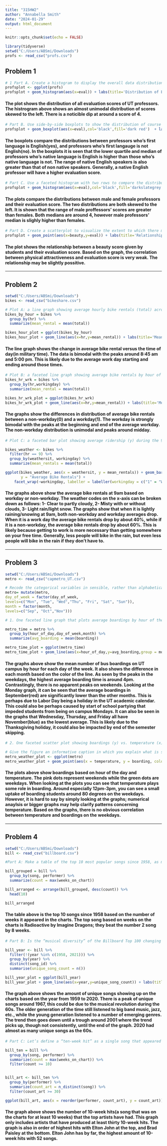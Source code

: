 ---
title: "315HW2"
author: "Annabella Smith"
date: "2024-01-29"
output: html_document
---

```{r setup, include=FALSE}
knitr::opts_chunk$set(echo = FALSE)
```

```{r, messages=FALSE}
library(tidyverse)
setwd("C:/Users/ABSmi/Downloads")
profs <- read_csv("profs.csv")
```
## Problem 1
```{r, messages = FALSE}
# 1 Part A. Create a histogram to display the overall data distribution of course evaluation scores.
profsplot <- ggplot(profs)
profsplot + geom_histogram(aes(x=eval)) + labs(title='Distribution of Evaluation scores',y= 'Count',x= 'Evaluation Score')
```

#### The plot shows the distribution of all evaluation scores of UT professors. The histrogram above shows an almost unimodal distribution of scores skewed to the left. There is a noticible dip at around a score of 4. 

```{r}
# Part B. Use side-by-side boxplots to show the distribution of course evaluation scores by whether or not the professor is a native English speaker.
profsplot + geom_boxplot(aes(x=eval),col='black',fill='dark red')  + labs(title='Evaluation Scores Based on if English is Their Native Language',x='Evaluation Score') + facet_wrap(~native,ncol=1)
```

#### The boxplots compare the distributions between professors who's first language is English(yes), and professors who's first langauge is not English(no). In the boxplots it is seen that the lower quartile and median of professors who's native language is English is higher than those who's native language is not. The range of native English speakers is also greater than that of non native speakers. Generally, a native English professor will have a higher evaluation score. 

```{r}
# Part C. Use a faceted histogram with two rows to compare the distribution of course evaluation scores for male and female instructors.
profsplot + geom_histogram(aes(x=eval),col='black',fill='darkslategrey')  + labs(title='Evaluation Score Based on Sex',x='Score',y='Count') + scale_fill_brewer(type='qual',palette=2) + facet_wrap(~gender,nrow=2)
```

#### The plots compare the distributions between male and female professors and their evaluation score. The two distributions are both skewed to the left. It is shown that the range of male proffessors' scores are greater than females. Both medians are around 4, however male professors' median is slighly higher than females. 

```{r}
# Part D. Create a scatterplot to visualize the extent to which there may be an association between the professor’s physical attractiveness (x) and their course evaluations (y).
profsplot + geom_point(aes(x=beauty,y=eval)) + labs(title='Relationship Between Beauty and Evaluation Score', x='Beauty', y='Evaluation Score')
```

#### The plot shows the relationship between a beauty score given by students and their evaluation score. Based on the graph, the correlation between physical attractiveness and evaluation score is very weak. The relationship may be slightly possitive. 

***
## Problem 2
```{r}
setwd("C:/Users/ABSmi/Downloads")
bikes <- read_csv("bikeshare.csv")
```
```{r}
# Plot A: a line graph showing average hourly bike rentals (total) across all hours of the day (hr).
bikes_by_hour = bikes %>% 
  group_by(hr) %>%
  summarize(mean_rental = mean(total))

bikes_hour_plot = ggplot(bikes_by_hour)
bikes_hour_plot + geom_line(aes(x=hr,y=mean_rental)) + labs(title='Mean Rental by Hour of the Day',x='Hour',y='Mean Bike Rental')
```

#### The line graph shows the change in average bike rental versus the time of day(in military time). The data is bimodal with the peaks around 8:45 am and 5:00 pm. This is likely due to the average work day starting and ending around those times. 

```{r}
# Plot B: a faceted line graph showing average bike rentals by hour of the day, faceted according to whether it is a working day (workingday).
bikes_hr_wrk = bikes %>% 
  group_by(hr,workingday) %>%
  summarize(mean_rental = mean(total))

bikes_hr_wrk_plot = ggplot(bikes_hr_wrk)
bikes_hr_wrk_plot + geom_line(aes(x=hr,y=mean_rental)) + labs(title='Mean Rental by Hour of the Day Based on Workday or Not',x='Hour',y='Mean Bike Rental') + facet_wrap(~workingday,nrow=2)
```

#### The graphs show the differences in distribution of average bike rentals between a non-workday(0) and a workday(1). The workday is strongly bimodal with the peaks at the beginning and end of the average workday. The non-workday distribution is unimodal and peaks around midday. 

```{r}
# Plot C: a faceted bar plot showing average ridership (y) during the 9 AM hour by weather situation code (weathersit, x), faceted according to whether it is a working day or not. (Remember that you can focus on a specific subset of rows of a data set using filter.)

bikes_weather <- bikes %>% 
  filter(hr == 9) %>% 
  group_by(weathersit, workingday) %>% 
  summarize(mean_rentals = mean(total))

ggplot(bikes_weather, aes(x = weathersit, y = mean_rentals)) + geom_bar(stat = "identity", color = "black",fill='darkslategrey') + labs(title = "(9am Average Bike Rentals on Weather Situations Based on Workday ",x = "Weather Situation Code",
       y = "Average Bike Rentals") +
    facet_wrap(~workingday, labeller = labeller(workingday = c("1" = "Workday", "0" = "Non-workday")))
```

#### The graphs above show the average bike rentals at 9am based on workday or non-workday. The weather codes on the x-axis can be broken down as follows: 1- Clear to partly cloudy, 2- Misty with or without clouds, 3- Light rain/light snow. The graphs show that when it is lightly raining/snowing at 9am, both non-workday and workday averages drop. When it is a work day the average bike rentals drop by about 40%, while if it is a non-workday, the average bike rentals drop by about 60%. This is likely because getting to work is more necessary than getting somewhere on your free time. Generally, less people will bike in the rain, but even less people will bike in the rain if they don't have to. 

***
## Problem 3
```{r}
setwd("C:/Users/ABSmi/Downloads")
metro <- read_csv("capmetro_UT.csv")

# Recode the categorical variables in sensible, rather than alphabetical, order
metro= mutate(metro,
day_of_week = factor(day_of_week,
levels=c("Mon", "Tue", "Wed","Thu", "Fri", "Sat", "Sun")),
month = factor(month,
levels=c("Sep", "Oct","Nov")))
```
```{r}
# 1. One faceted line graph that plots average boardings by hour of the day, day of week, and month. You should facet by day of week. Each facet should include three lines of average boardings (y) by hour of the day (x), one line for each month and distinguished by color. 

metro_time = metro %>% 
  group_by(hour_of_day,day_of_week,month) %>%
  summarize(avg_boarding = mean(boarding))

metro_time_plot = ggplot(metro_time)
metro_time_plot + geom_line(aes(x=hour_of_day,y=avg_boarding,group = month, color = as.factor(month))) + labs(title='Mean Boarding Based on Day and Month',x='Hour of Day',y='Mean Boardings') + facet_wrap(~day_of_week,nrow=2)
```

#### The graphs above show the mean number of bus boardings on UT campus by hour for each day of the week. It also shows the difference in each month based on the color of the line. As seen by the peaks in the weekdays, the highest average boarding time is around 4pm. Contrastingly, there is no apparent peaks on weekends. Looking at the Monday graph, it can be seen that the average boardings in September(red) are significantly lower than the other months. This is perhaps due to Labor Day being a holiday in the UT academic calendar. This could also be perhaps caused by start of school partying that impeded students from being on campus Mondays. It can also be seen in the graphs that Wednesday, Thursday, and Friday all have November(blue) as the lowest average. This is likely due to the Thanksgiving holiday, it could also be impacted by end of the semester skipping. 

```{r}
# 2. One faceted scatter plot showing boardings (y) vs. temperature (x), faceted by hour of the day, and with points colored in according to whether it is a weekday or weekend. 

# Give the figure an informative caption in which you explain what is shown in the figure and also answer the following question, citing evidence from the figure. When we hold hour of day and weekend status constant, does temperature seem to have a noticeable effect on the number of UT students riding the bus? These are exactly the kind of figures that Capital Metro planners might use to understand seasonal and intra-week variation in demand for UT bus service. These are also the kind of figures one would create in the process of building a model to predict ridership.
metro_weather_plot <- ggplot(metro)
metro_weather_plot + geom_point(aes(x = temperature, y = boarding, color = weekend)) + facet_wrap(~ hour_of_day, ncol=4) + labs(title = 'Boardings vs. Temperature Faceted by Hour of the Day', x = 'Temperature', y = 'Boardings') + scale_color_manual(values = c("weekday" = "darkslategrey", "weekend" = "hotpink"))
```

#### The plots above show boardings based on hour of the day and temperature. The pink dots represent weekends while the green dots are weekdays. When looking at the plots you can see that temperature plays some role in boarding. Around especially 12pm-3pm, you can see a small uptake of boarding students around 80 degrees on the weekdays. However, it is hard to say by simply looking at the graphs; numerical anaylsis or bigger graphs may help clarify patterns concerning temperature. Based on the graphs, there is no obvious correlation between temperature and boardings on the weekdays. 

***
## Problem 4
```{r}
setwd("C:/Users/ABSmi/Downloads")
bill <- read_csv("billboard.csv")
```

```{r}
#Part A: Make a table of the top 10 most popular songs since 1958, as measured by the total number of weeks that a song spent on the Billboard Top 100. Your table should have 10 rows and 3 columns: performer, song, and count, where count represents the number of weeks that song appeared in the Billboard Top 100.

bill_grouped = bill %>% 
  group_by(song, performer) %>%
  summarize(count = max(weeks_on_chart))

bill_arranged <- arrange(bill_grouped, desc(count)) %>%
  head(10)

bill_arranged
```
#### The table above is the top 10 songs since 1958 based on the number of weeks it appeared in the charts. The top song based on weeks on the charts is Radioactive by Imagine Dragons; they beat the number 2 song by 8 weeks. 

```{r}
# Part B: Is the “musical diversity” of the Billboard Top 100 changing over time? Let’s find out. We’ll measure the musical diversity of given year as the number of unique songs that appeared in the Billboard Top 100 that year. Make a line graph that plots this measure of musical diversity over the years. The x axis should show the year, while the y axis should show the number of unique songs appearing at any position on the Billboard Top 100 chart in any week that year. For this part, please filter the data set so that it excludes the years 1958 and 2021, since we do not have complete data on either of those years. 

bill_year <- bill %>%
  filter(!(year %in% c(1958, 2021))) %>%
  group_by(year) %>%
  distinct(song_id) %>%
  summarise(unique_song_count = n())

bill_year_plot = ggplot(bill_year)
bill_year_plot + geom_line(aes(x=year,y=unique_song_count)) + labs(title='Unique Song Count by Year',x='Year',y='Unique Song Count')
```

#### The graph above shows the amount of unique songs showing up on the charts based on the year from 1959 to 2020. There is a peak of unique songs around 1967, this could be due to the musical revolution during the 60s. The older generation of the time still listened to big band music, jazz, etc., while the young generation listened to a number of emerging genres. The trend then goes down until a trough around 2001 where the trend picks up, though not consistently, until the end of the graph. 2020 had almost as many unique songs as the 60s.

```{r}
# Part C: Let’s define a “ten-week hit” as a single song that appeared on the Billboard Top 100 for at least ten weeks. There are 19 artists in U.S. musical history since 1958 who have had at least 30 songs that were “ten-week hits.” Make a bar plot for these 19 artists, showing how many ten-week hits each one had in their musical career. Give the plot an informative caption in which you explain what is shown.

bill_ten = bill %>% 
  group_by(song, performer) %>%
  summarize(count = max(weeks_on_chart)) %>%
  filter(count >= 10)


bill_art <- bill_ten %>%
  group_by(performer) %>%
  summarize(count_art = n_distinct(song)) %>%
  filter(count_art >= 30) 

ggplot(bill_art, aes(x = reorder(performer, count_art), y = count_art)) + geom_bar(stat = "identity", color = "black",fill='hotpink') + labs(title = "(10-Week Hits for Artist with at Least 30",x = "Artist", y = "Number of 10-Week Hits") + coord_flip()
```

#### The graph above shows the number of 10-week hits(a song that was on the charts for at least 10 weeks) that the top artists have had. This graph only includes artists that have produced at least thirty 10-week hits. The graph is also in order of highest hits with Elton John at the top, and Brad Paisley at the bottom. Elton John has by far, the highest amount of 10-week hits with 52 songs. 